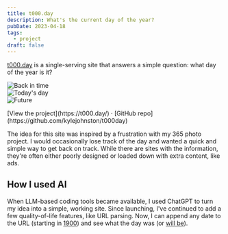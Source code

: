 ```yaml
---
title: t000.day
description: What's the current day of the year?
pubDate: 2023-04-18
tags:
  - project
draft: false
---
```


[t000.day](https://t000.day/) is a single-serving site that answers a simple question: what day of the year is it?

<div class="flex flex-row gap-2 wide">
	<div>
		<Image src={past} alt="Back in time" class="border border-neutral-200 rounded-sm" />
	</div>
	<div>
		<Image src={present} alt="Today's day" class="border border-neutral-200 rounded-sm" />
	</div>
	<div>
		<Image src={future} alt="Future" class="border border-neutral-200 rounded-sm" />
	</div>
</div>
<p class="caption">[View the project](https://t000.day/) · [GitHub repo](https://github.com/kylejohnston/t000day)</p>

The idea for this site was inspired by a frustration with my 365 photo project. I would occasionally lose track of the day and wanted a quick and simple way to get back on track. While there are sites with the information, they're often either poorly designed or loaded down with extra content, like ads. 

## How I used AI
When LLM-based coding tools became available, I used ChatGPT to turn my idea into a simple, working site. Since launching, I've continued to add a few quality-of-life features, like URL parsing. Now, I can append any date to the URL (starting in [1900](https://t000.day/1900-01-01)) and see what the day was (or [will be](https://t000.day/2096-04-10)).